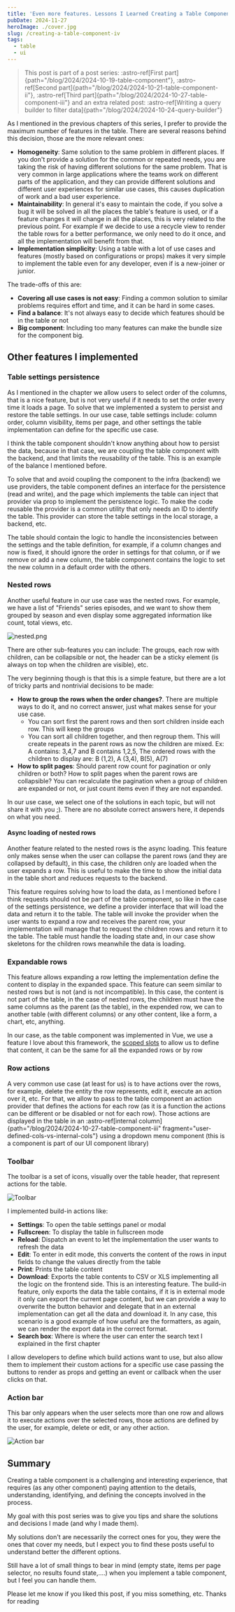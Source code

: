 ```yaml
---
title: 'Even more features. Lessons I Learned Creating a Table Component (4/4)'
pubDate: 2024-11-27
heroImage: ./cover.jpg
slug: /creating-a-table-component-iv
tags:
  - table
  - ui
---
```


> This post is part of a post series: :astro-ref[First part]{path="/blog/2024/2024-10-19-table-component"}, :astro-ref[Second part]{path="/blog/2024/2024-10-21-table-component-ii"}, :astro-ref[Third part]{path="/blog/2024/2024-10-27-table-component-iii"} and an extra related post: :astro-ref[Writing a query builder to filter data]{path="/blog/2024/2024-10-24-query-builder"}

As I mentioned in the previous chapters of this series, I prefer to provide the maximum number of features in the table. There are several reasons behind this decision, those are the more relevant ones:

- **Homogeneity**: Same solution to the same problem in different places. If you don't provide a solution for the common or repeated needs, you are taking the risk of having different solutions for the same problem. That is very common in large applications where the teams work on different parts of the application, and they can provide different solutions and different user experiences for similar use cases, this causes duplication of work and a bad user experience.
- **Maintainability**: In general it's easy to maintain the code, if you solve a bug it will be solved in all the places the table's feature is used, or if a feature changes it will change in all the places, this is very related to the previous point. For example if we decide to use a recycle view to render the table rows for a better performance, we only need to do it once, and all the implementation will benefit from that.
- **Implementation simplicity**: Using a table with a lot of use cases and features (mostly based on configurations or props) makes it very simple to implement the table even for any developer, even if is a new-joiner or junior.

The trade-offs of this are:

- **Covering all use cases is not easy**: Finding a common solution to similar problems requires effort and time, and it can be hard in some cases.
- **Find a balance**: It's not always easy to decide which features should be in the table or not
- **Big component**: Including too many features can make the bundle size for the component big.

## Other features I implemented

### Table settings persistence

As I mentioned in the chapter we allow users to select order of the columns, that is a nice feature, but is not very useful if it needs to set the order every time it loads a page. To solve that we implemented a system to persist and restore the table settings. In our use case, table settings include: column order, column visibility, items per page, and other settings the table implementation can define for the specific use case.

I think the table component shouldn't know anything about how to persist the data, because in that case, we are coupling the table component with the backend, and that limits the reusability of the table. This is an example of the balance I mentioned before.

To solve that and avoid coupling the component to the infra (backend) we use providers, the table component defines an interface for the persistence (read and write), and the page which implements the table can inject that provider via prop to implement the persistence logic. To make the code reusable the provider is a common utility that only needs an ID to identify the table. This provider can store the table settings in the local storage, a backend, etc.

The table should contain the logic to handle the inconsistencies between the settings and the table definition, for example, if a column changes and now is fixed, it should ignore the order in settings for that column, or if we remove or add a new column, the table component contains the logic to set the new column in a default order with the others.

### Nested rows

Another useful feature in our use case was the nested rows. For example, we have a list of "Friends" series episodes, and we want to show them grouped by season and even display some aggregated information like count, total views, etc.

![nested.png](nested.png)

There are other sub-features you can include: The groups, each row with children, can be collapsible or not, the header can be a sticky element (is always on top when the children are visible), etc.

The very beginning though is that this is a simple feature, but there are a lot of tricky parts and nontrivial decisions to be made:

- **How to group the rows when the order changes?**. There are multiple ways to do it, and no correct answer, just what makes sense for your use case.
  - You can sort first the parent rows and then sort children inside each row. This will keep the groups
  - You can sort all children together, and then regroup them. This will create repeats in the parent rows as now the children are mixed. Ex: A contains: 3,4,7 and B contains 1,2,5, The ordered rows with the children to display are: B (1,2), A (3,4), B(5), A(7)
- **How to split pages**: Should parent row count for pagination or only children or both? How to split pages when the parent rows are collapsible? You can recalculate the pagination when a group of children are expanded or not, or just count items even if they are not expanded.

In our use case, we select one of the solutions in each topic, but will not share it with you ;). There are no absolute correct answers here, it depends on what you need.

#### Async loading of nested rows

Another feature related to the nested rows is the async loading. This feature only makes sense when the user can collapse the parent rows (and they are collapsed by default), in this case, the children only are loaded when the user expands a row. This is useful to make the time to show the initial data in the table short and reduces requests to the backend.

This feature requires solving how to load the data, as I mentioned before I think requests should not be part of the table component, so like in the case of the settings persistence, we define a provider interface that will load the data and return it to the table. The table will invoke the provider when the user wants to expand a row and receives the parent row, your implementation will manage that to request the children rows and return it to the table. The table must handle the loading state and, in our case show skeletons for the children rows meanwhile the data is loading.

### Expandable rows

This feature allows expanding a row letting the implementation define the content to display in the expanded space. This feature can seem similar to nested rows but is not (and is not incompatible). In this case, the content is not part of the table, in the case of nested rows, the children must have the same columns as the parent (as the table), in the expended row, we can to another table (with different columns) or any other content, like a form, a chart, etc, anything.

In our case, as the table component was implemented in Vue, we use a feature I love about this framework, the [scoped slots](https://vuejs.org/guide/components/slots#scoped-slots) to allow us to define that content, it can be the same for all the expanded rows or by row

### Row actions

A very common use case (at least for us) is to have actions over the rows, for example, delete the entity the row represents, edit it, execute an action over it, etc. For that, we allow to pass to the table component an action provider that defines the actions for each row (as it is a function the actions can be different or be disabled or not for each row). Those actions are displayed in the table in an :astro-ref[internal column]{path="/blog/2024/2024-10-27-table-component-iii" fragment="user-defined-cols-vs-internal-cols"} using a dropdown menu component (this is a component is part of our UI component library)

### Toolbar

The toolbar is a set of icons, visually over the table header, that represent actions for the table.

![Toolbar](toolbar.png)

I implemented build-in actions like:

- **Settings**: To open the table settings panel or modal
- **Fullscreen**: To display the table in fullscreen mode
- **Reload**: Dispatch an event to let the implementation the user wants to refresh the data
- **Edit**: To enter in edit mode, this converts the content of the rows in input fields to change the values directly from the table
- **Print**: Prints the table content
- **Download**: Exports the table contents to CSV or XLS implementing all the logic on the frontend side. This is an interesting feature. The build-in feature, only exports the data the table contains, if it is in external mode it only can export the current page content, but we can provide a way to overwrite the button behavior and delegate that in an external implementation can get all the data and download it. In any case, this scenario is a good example of how useful are the formatters, as again, we can render the export data in the correct format.
- **Search box**: Where is where the user can enter the search text I explained in the first chapter

I allow developers to define which build actions want to use, but also allow them to implement their custom actions for a specific use case passing the buttons to render as props and getting an event or callback when the user clicks on that.

### Action bar

This bar only appears when the user selects more than one row and allows it to execute actions over the selected rows, those actions are defined by the user, for example, delete or edit, or any other action.

![Action bar](actionbar.png)

## Summary

Creating a table component is a challenging and interesting experience, that requires (as any other component) paying attention to the details, understanding, identifying, and defining the concepts involved in the process.

My goal with this post series was to give you tips and share the solutions and decisions I made (and why I made them).

My solutions don't are necessarily the correct ones for you, they were the ones that cover my needs, but I expect you to find these posts useful to understand better the different options.

Still have a lot of small things to bear in mind (empty state, items per page selector, no results found state,....) when you implement a table component, but I feel you can handle them.

Please let me know if you liked this post, if you miss something, etc. Thanks for reading
